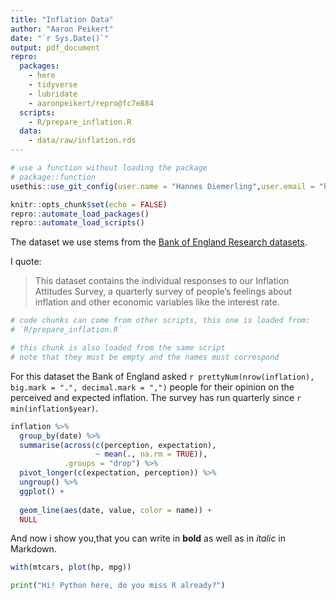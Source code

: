 ```yaml
---
title: "Inflation Data"
author: "Aaron Peikert"
date: "`r Sys.Date()`"
output: pdf_document
repro:
  packages:
    - here
    - tidyverse
    - lubridate
    - aaronpeikert/repro@fc7e884
  scripts:
    - R/prepare_inflation.R
  data:
    - data/raw/inflation.rds
---
```

```r
# use a function without loading the package
# package::function
usethis::use_git_config(user.name = "Hannes Diemerling",user.email = "hannes.diemerling@gmail.com",init.defaultBranch = "main") # <-- not necessary but kinder than 'master'
```


```r

knitr::opts_chunk$set(echo = FALSE)
repro::automate_load_packages()
repro::automate_load_scripts()
```

The dataset we use stems from the [Bank of England Research datasets](https://www.bankofengland.co.uk/statistics/research-datasets).

I quote:

> This dataset contains the individual responses to our Inflation Attitudes Survey, a quarterly survey of people’s feelings about inflation and other economic variables like the interest rate. 

```r
# code chunks can come from other scripts, this one is loaded from:
# `R/prepare_inflation.R`
```

```r
# this chunk is also loaded from the same script
# note that they must be empty and the names must correspond
```

For this dataset the Bank of England asked `r prettyNum(nrow(inflation), big.mark = ".", decimal.mark = ",")` people for their opinion on the perceived and expected inflation.
The survey has run quarterly since `r min(inflation$year)`.

```r
inflation %>% 
  group_by(date) %>% 
  summarise(across(c(perception, expectation),
                   ~ mean(., na.rm = TRUE)),
            .groups = "drop") %>% 
  pivot_longer(c(expectation, perception)) %>% 
  ungroup() %>% 
  ggplot() +
  
  geom_line(aes(date, value, color = name)) +
  NULL
```

And now i show you,that you can write in **bold** as well as in *italic* in Markdown.

```r
with(mtcars, plot(hp, mpg))

```



```python
print("Hi! Python here, do you miss R already?")
```




